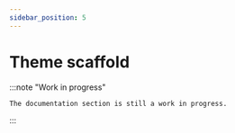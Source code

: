 ```yaml
---
sidebar_position: 5
---
```


# Theme scaffold

:::note "Work in progress"

    The documentation section is still a work in progress.

:::
